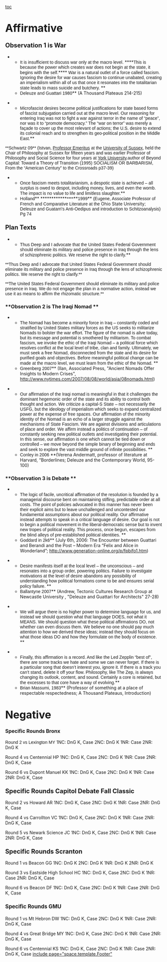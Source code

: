 [[toc]]
=<span style="font-size: 120%;">Affirmative</span>= 

===<span style="font-size: 120%;">Observation 1 is War</span>=== 

**<span style="font-family: Arial,Helvetica,sans-serif;">It is insufficient to discuss war only at the macro level. </span>****<span style="font-family: Arial,Helvetica,sans-serif;">This is because the power which creates war does not begin at the state, it begins with the self.</span>****<span style="font-family: Arial,Helvetica,sans-serif;"> War is a natural outlet of a force called fascism. Ignoring the desire for war causes fascism to continue unabated, creating an imperialism within all of us that once it resonates into the totalitarian state leads to mass suicide and butchery. </span>**
**<span style="font-family: Arial,Helvetica,sans-serif;">Deleuze and Guattari 1980</span>** (A Thousand Plateaus 214-215)

**<span style="font-family: Arial,Helvetica,sans-serif;">Microfascist desires become political justifications for state based forms of fascist subjugation carried out at the macro level. Our reasoning for entering Iraq was not to fight a war against terror in the name of “peace”, nor was it to “promote democracy.” The “war on terror” was merely a façade to cover up the most relevant of actions; the U.S. desire to extend its colonial reach and to strengthen its geo-political position in the Middle East.</span>**
<span style="font-family: Arial,Helvetica,sans-serif;">**Schwartz 09** (Istvan, [[http://en.wikipedia.org/wiki/Professor_Emeritus|Professor Emeritus]] at the [[http://en.wikipedia.org/wiki/University_of_Sussex|University of Sussex]], held the Chair of Philosophy at Sussex for fifteen years and was earlier Professor of Philosophy and Social Science for four years at [[http://en.wikipedia.org/wiki/York_University|York University]].author of Beyond Capital: Toward a Theory of Transition (1995) SOCIALISM OR BARBARISM, From the “American Century” to the Crossroads p37-39)</span>

**<span style="font-family: Arial,Helvetica,sans-serif;">Once fascism meets totalitarianism, a despotic state is achieved – all surplus is owed to despot, including money, lives, and even the womb. The impact is no value to life and limitless slaughter.</span>**
**<span style="font-family: Arial,Helvetica,sans-serif;">Holland</span>** **﻿****﻿****﻿**<span style="font-family: Arial,Helvetica,sans-serif;">**﻿**</span><span style="font-family: Arial,Helvetica,sans-serif;">﻿</span>**<span style="font-family: Arial,Helvetica,sans-serif;">1999</span>** <span style="font-family: Arial,Helvetica,sans-serif;">(Eugene, Associate Professor of French and Comparative Literature at the </span>Ohio State University<span style="font-family: Arial,Helvetica,sans-serif;">; Deleuze and Guatarri’s Anti-Oedipus and introduction to Schitzoanalysis) Pg 74</span>

===<span style="font-size: 120%;">Plan Texts</span>=== 

**<span style="font-family: Arial,Helvetica,sans-serif;">Thus Deep and I advocate that the United States Federal Government should eliminate its military and police presence in Iraq through the lens of schizophrenic politics. We reserve the right to clarify.</span>**

<span style="font-family: Arial,Helvetica,sans-serif;">**Thus Deep and I advocate that United States Federal Government should eliminate its military and police presence in Iraq through the lens of schizophrenic politics. We reserve the right to clarify.**</span>

<span style="font-family: Arial,Helvetica,sans-serif;">**The United States Federal Government should eliminate its military and police presence in Iraq. We do not engage the plan in a normative action, instead we use it as means to affirm the rhizomatic structure.** </span>

===**<span style="font-size: 12pt;">Observation 2 is The Iraqi Nomad </span>**=== 

**<span style="font-family: Arial,Helvetica,sans-serif;">The Nomad has become a minority force in Iraq – constantly coded and stratified by United States military forces as the US seeks to militarize Nomads to bolster the war effort. The figure of the nomad is alive today, but its message and potential is smothered by militarism. To combat fascism, we invoke the ethic of the Iraqi Nomad – a political force which resolves conflict at the local level of tribe, clan and family. Ultimately, we must seek a free Nomad, disconnected from the state and its desire for purified goals and objectives. Before meaningful political change can be made at the macro level, we must learn from the ethic of the Nomad. </span>**
**<span style="font-family: Arial,Helvetica,sans-serif;">Greenberg 2007</span>** (Ilan, Associated Press, "Ancient Nomads Offer Insights to Modern Crises", http://www.nytimes.com/2007/08/08/world/asia/08nomads.html)

**<span style="font-family: Arial,Helvetica,sans-serif;">Our affirmation of the Iraqi nomad is meaningful in that it challenges the dominant hegemonic order of the state and its ability to control both thought and action. We criticize a capital-S State – not necessarily the USFG, but the ideology of imperialism which seeks to expand centralized power at the expense of free spaces. Our affirmation of the minority identity of the Nomad is an echo of a larger struggle against the mechanisms of State Fascism. We are against divisions and articulations of place and order. We affirm instead a politics of continuation – of constantly seeking new political outlets and investigating their potential. In this sense, our affirmation is one which cannot be tied down or controlled – we move beyond the simple binary of beginning and ends and seek to explore the vast middle ground of infinite possibilities. </span>**
**<span style="font-family: Arial,Helvetica,sans-serif;">Conley in 2006 </span>**(Verena Andermatt, professor of literature at Harvard, “Borderlines; Deleuze and the Contemporary World, 95-100)

===**<span style="font-size: 12pt;">Observation 3 is Debate </span>**=== 

**<span style="font-family: Arial,Helvetica,sans-serif;">The logic of facile, uncritical affirmation of the resolution is founded by a managerial discourse bent on maintaining stifling, predictable order at all costs. The point of policies advocated in this manner has never been their explicit aims but to leave unchallenged and uncontested our fundamental assumptions about our political reality. Our affirmative instead attempts to speak in a critical language of desire. Our goal is not to begin a political movement in the liberal-democratic sense but to invent new tropes of political reality. This process, once begun, escapes from the blind alleys of pre-established political identities. </span>**
**<span style="font-family: Arial,Helvetica,sans-serif;">Goddard in 2k6</span>** (July 6th, 2006: The Encounter between Guattari and Berandi and the Post – Modern Era “Felix and Alice in Wonderland”; http://www.generation-online.org/p/fpbifo1.htm)

**<span style="font-family: Arial,Helvetica,sans-serif;">Desire manifests itself at the local level – the unconscious – and resonates into a group order, powering politics. Failure to investigate motivations at the level of desire abandons any possibility of understanding how political formations come to be and ensures serial policy failure. </span>**
**<span style="font-family: Arial,Helvetica,sans-serif;">Ballantyne 2007</span>** (Andrew, Tectonic Cultures Research Group at Newcastle University , "Deleuze and Guattari for Architects" 27-28)

**<span style="font-family: Arial,Helvetica,sans-serif;">We will argue there is no higher power to determine language for us, and instead we should question what that language DOES, not what it MEANS. We should question what these political affirmations DO, not whether can even discuss them. We believe no one should pay much attention to how we derived these ideas; instead they should focus on what those ideas DO and how they formulate on the body of existence. </span>**

**<span style="font-family: Arial,Helvetica,sans-serif;">Finally, this affirmation is a record. And like the Led Zepplin “best of”, there are some tracks we hate and some we can never forget. If there is a particular song that doesn’t interest you, ignore it. If there is a track you can’t stand, delete it off your flow. Philosophy, like The Zep, is always changing its outlook, content, and sound. Certainly a core is retained, but the excesses to that core have a way of evolving.</span>**
**<span style="font-family: Arial,Helvetica,sans-serif;">Brian Massumi, 1983</span>** (Professor of something at a place of respectable respectedness; A Thousand Plateaus, Introduction)


=<span style="font-size: 120%;">Negative</span>= 

===<span style="font-size: 12pt;">Specific Rounds Bronx</span>=== 

<span style="font-family: Arial,Helvetica,sans-serif;">Round 2 vs Lexington MY</span>
1NC: DnG K, Case
2NC: DnG K
1NR: Case
2NR: DnG K

Round 4 vs Centennial HP
1NC: DnG K, Case
2NC: DnG K
1NR: Case
2NR: DnG K, Case

Round 6 vs Dupont Manuel KK
1NC: DnG K, Case
2NC: DnG K
1NR: Case
2NR: DnG K, Case

===<span style="font-size: 120%;">Specific Rounds Capitol Debate Fall Classic</span>=== 

Round 2 vs Howard AR
1NC: DnG K, Case
2NC: DnG K
1NR: Case
2NR: DnG K, Case

Round 4 vs Carrollton VC
1NC: DnG K, Case
2NC: DnG K
1NR: Case
2NR: DnG K, Case 

Round 5 vs Newark Science JC
1NC: DnG K, Case
2NC: DnG K
1NR: Case
2NR: DnG K, Case

===<span style="font-size: 120%;">Specific Rounds Scranton</span>=== 

Round 1 vs Beacon GG
1NC: DnG K
2NC: DnG K
1NR: DnG K
2NR: DnG K

Round 3 vs Eastside High School HC
1NC: DnG K, Case
2NC: DnG K
1NR: Case
2NR: DnG K, Case 

Round 6 vs Beacon DF
1NC: DnG K, Case
2NC: DnG K
1NR: Case
2NR: DnG K, Case

===<span style="font-size: 17px; line-height: 25px;">Specific Rounds GMU</span>=== 

<span style="margin: 0px; padding: 0px;">Round 1 vs Mt Hebron DW</span>
<span style="margin: 0px; padding: 0px;">1NC: DnG K, Case</span>
<span style="margin: 0px; padding: 0px;">2NC: DnG K</span>
<span style="margin: 0px; padding: 0px;">1NR: Case</span>
<span style="margin: 0px; padding: 0px;">2NR: DnG K, Case</span>

<span style="margin: 0px; padding: 0px;">Round 4 vs Great Bridge MY</span>
<span style="margin: 0px; padding: 0px;">1NC: DnG K, Case</span>
<span style="margin: 0px; padding: 0px;">2NC: DnG K</span>
<span style="margin: 0px; padding: 0px;">1NR: Case</span>
<span style="margin: 0px; padding: 0px;">2NR: DnG K, Case</span>

<span style="margin: 0px; padding: 0px;">Round 6 vs Centennial KS</span>
<span style="margin: 0px; padding: 0px;">1NC: DnG K, Case</span>
<span style="margin: 0px; padding: 0px;">2NC: DnG K</span>
<span style="margin: 0px; padding: 0px;">1NR: Case</span>
<span style="margin: 0px; padding: 0px;">2NR: DnG K, Case</span>
[[include page="space.template.Footer"]]